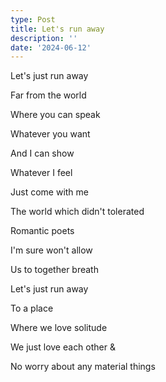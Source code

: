 ```yaml
---
type: Post
title: Let's run away
description: ''
date: '2024-06-12'
---
```

Let's just run away


Far from the world


Where you can speak


Whatever you want


And I can show


Whatever I feel


Just come with me


The world which didn't tolerated


Romantic poets


I'm sure won't allow


Us to together breath


Let's just run away


To a place


Where we love solitude


We just love each other &


No worry about any material things

